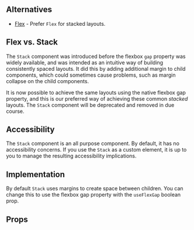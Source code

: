 
<Meta of={Stories} />

<DocsHeader componentName="Stack" stories={Stories} />

<Canvas of={Stories.Workshop} sourceState="none" />

## Alternatives

- [Flex](?path=/docs/components-flex--documentation) - Prefer `Flex` for stacked layouts.

## Flex vs. Stack

The `Stack` component was introduced before the flexbox `gap` property was
widely available, and was intended as an intuitive way of building consistently
spaced layouts. It did this by adding additional margin to child components,
which could sometimes cause problems, such as margin collapse on the child
components.

It is now possible to achieve the same layouts using the native flexbox gap
property, and this is our preferred way of achieving these common _stacked_
layouts. The `Stack` component will be deprecated and removed in due course.

## Accessibility

The `Stack` component is an all purpose component. By default, it has no
accessibility concerns. If you use the `Stack` as a custom element, it is up to
you to manage the resulting accessibility implications.

## Implementation

By default `Stack` uses margins to create space between children. You can
change this to use the flexbox gap property with the `useFlexGap` boolean
prop.

## Props

<ArgTypes of={Stories} />
